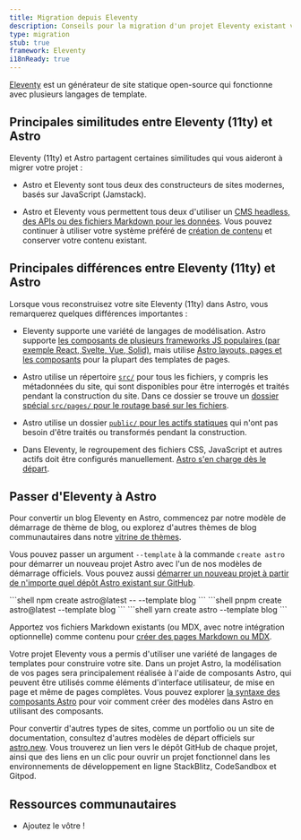```yaml
---
title: Migration depuis Eleventy
description: Conseils pour la migration d'un projet Eleventy existant vers Astro
type: migration
stub: true
framework: Eleventy
i18nReady: true
---
```



[Eleventy](https://11ty.dev) est un générateur de site statique open-source qui fonctionne avec plusieurs langages de template.

## Principales similitudes entre Eleventy (11ty) et Astro

Eleventy (11ty) et Astro partagent certaines similitudes qui vous aideront à migrer votre projet :

- Astro et Eleventy sont tous deux des constructeurs de sites modernes, basés sur JavaScript (Jamstack).

- Astro et Eleventy vous permettent tous deux d'utiliser un [CMS headless, des APIs ou des fichiers Markdown pour les données](/fr/guides/data-fetching/). Vous pouvez continuer à utiliser votre système préféré de [création de contenu](/fr/guides/content/) et conserver votre contenu existant.

## Principales différences entre Eleventy (11ty) et Astro

Lorsque vous reconstruisez votre site Eleventy (11ty) dans Astro, vous remarquerez quelques différences importantes :

- Eleventy supporte une variété de langages de modélisation. Astro supporte [les composants de plusieurs frameworks JS populaires (par exemple React, Svelte, Vue, Solid)](/fr/guides/framework-components/), mais utilise [Astro layouts, pages et les composants](/fr/basics/astro-components/) pour la plupart des templates de pages.

- Astro utilise un répertoire [`src/`](/fr/basics/project-structure/#src) pour tous les fichiers, y compris les métadonnées du site, qui sont disponibles pour être interrogés et traités pendant la construction du site. Dans ce dossier se trouve un [dossier spécial `src/pages/` pour le routage basé sur les fichiers](/fr/basics/astro-pages/).

- Astro utilise un dossier [`public/` pour les actifs statiques](/fr/basics/project-structure/#public) qui n'ont pas besoin d'être traités ou transformés pendant la construction.

- Dans Eleventy, le regroupement des fichiers CSS, JavaScript et autres actifs doit être configurés manuellement. [Astro s'en charge dès le départ](/fr/concepts/why-astro/#facile-à-utiliser).

## Passer d'Eleventy à Astro

Pour convertir un blog Eleventy en Astro, commencez par notre modèle de démarrage de thème de blog, ou explorez d'autres thèmes de blog communautaires dans notre [vitrine de thèmes](https://astro.build/themes/).

Vous pouvez passer un argument `--template` à la commande `create astro` pour démarrer un nouveau projet Astro avec l'un de nos modèles de démarrage officiels. Vous pouvez aussi [démarrer un nouveau projet à partir de n'importe quel dépôt Astro existant sur GitHub](/fr/install-and-setup/#utiliser-un-thème-ou-un-modèle-de-démarrage).

  <PackageManagerTabs>
    <Fragment slot="npm">
    ```shell
    npm create astro@latest -- --template blog
    ```
    </Fragment>
    <Fragment slot="pnpm">
    ```shell
    pnpm create astro@latest --template blog
    ```
    </Fragment>
    <Fragment slot="yarn">
    ```shell
    yarn create astro --template blog
    ```
    </Fragment>
  </PackageManagerTabs>

Apportez vos fichiers Markdown existants (ou MDX, avec notre intégration optionnelle) comme contenu pour [créer des pages Markdown ou MDX](/fr/guides/markdown-content/).

Votre projet Eleventy vous a permis d'utiliser une variété de langages de templates pour construire votre site. Dans un projet Astro, la modélisation de vos pages sera principalement réalisée à l'aide de composants Astro, qui peuvent être utilisés comme éléments d'interface utilisateur, de mise en page et même de pages complètes. Vous pouvez explorer [la syntaxe des composants Astro](/fr/basics/astro-components/) pour voir comment créer des modèles dans Astro en utilisant des composants.

Pour convertir d'autres types de sites, comme un portfolio ou un site de documentation, consultez d'autres modèles de départ officiels sur [astro.new](https://astro.new). Vous trouverez un lien vers le dépôt GitHub de chaque projet, ainsi que des liens en un clic pour ouvrir un projet fonctionnel dans les environnements de développement en ligne StackBlitz, CodeSandbox et Gitpod.

## Ressources communautaires

- Ajoutez le vôtre !
